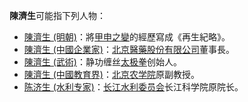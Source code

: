'''陳濟生'''可能指下列人物：
*[[陳濟生_(明朝)|陳濟生 (明朝)]]：將[[甲申之變|甲申之變]]的經歷寫成《再生紀略》。
*[[陳濟生_(中國企業家)|陳濟生 (中國企業家)]]：[[北京醫藥股份有限公司|北京醫藥股份有限公司]]董事長。
*[[陳濟生_(武術)|陳濟生 (武術)]]：静功缠丝[[太极拳|太极拳]]创始人。
*[[陳濟生_(中國教育界)|陳濟生 (中國教育界)]]：[[北京农学院|北京农学院]]原副教授。
*[[陈济生_(水利专家)|陈济生 (水利专家)]]：[[长江水利委员会|长江水利委员会]]长江科学院原院长。

{{disambig|Cat=三字陈姓人名消歧义|ji}}